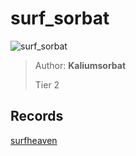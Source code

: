 
# surf_sorbat

![surf_sorbat](https://raw.githubusercontent.com/Sayt123/SurfMapPics/Maps-and-bonuses/csgo/surf_sorbat.jpg)

> Author: **Kaliumsorbat**
>
> Tier 2

## Records

[surfheaven](https://surfheaven.eu/map/surf_sorbat)
